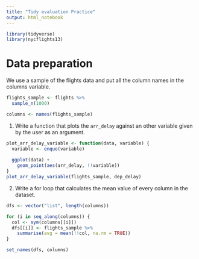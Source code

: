 ```yaml
---
title: "Tidy evaluation Practice"
output: html_notebook
---
```


```r
library(tidyverse)
library(nycflights13)
```

# Data preparation

We use a sample of the flights data and put all the column names in the columns variable.

```r
flights_sample <- flights %>%
  sample_n(1000)

columns <- names(flights_sample)
```

1. Write a function that plots the `arr_delay` against an other variable given by the user as an argument.

```r
plot_arr_delay_variable <- function(data, variable) {
  variable <- enquo(variable)
  
  ggplot(data) +
    geom_point(aes(arr_delay, !!variable))
}
plot_arr_delay_variable(flights_sample, dep_delay)
```


2. Write a for loop that calculates the mean value of every column in the dataset.

```r
dfs <- vector("list", length(columns))

for (i in seq_along(columns)) {
  col <- sym(columns[[i]])
  dfs[[i]] <- flights_sample %>%
    summarise(avg = mean(!!col, na.rm = TRUE))
}

set_names(dfs, columns)
```

